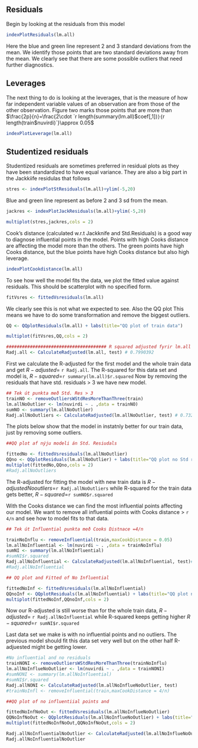 ## Residuals
Begin by looking at the residuals from this model

```r
indexPlotResiduals(lm.all)
```

Here the blue and green line represent 2 and 3 standard deviations from the mean. We identify those points that are two standard deviations away from the mean. We clearly see that there are some possible outliers that need further diagnostics.

## Leverages

The next thing to do is looking at the leverages, that is the measure of how far independent variable values of an observation are from those of the other observation. Figure two marks those points that are more than $\frac{2p}{n}=\frac{2\cdot `r length(summary(lm.all)$coef[,1])`}{`r length(train$nuvirdi)`}\approx 0.05$

```r
indexPlotLeverage(lm.all)
```


## Studentized residuals

Studentized residuals are sometimes preferred in residual plots as they have been standardized to have equal variance. They are also a big part in the Jackkiife residulas that follows

```r
stres <- indexPlotStResiduals(lm.all)+ylim(-5,20)
```

Blue and green line represent as before 2 and 3 sd from the mean. 

```r
jackres <- indexPlotJackResiduals(lm.all)+ylim(-5,20)
```
 
```r
multiplot(stres,jackres,cols = 2)
```

Cook's distance (calculated w.r.t Jackknife and Std.Residuals) is a good way to diagnose influential points in the model. Points with high Cooks distance are affecting the model more than the others. The green points have high Cooks distance, but the blue points have high Cooks distance but also high leverage.

```r
indexPlotCookdistance(lm.all)
```

To see how well the model fits the data, we plot the fitted value against residuals. This should be scatterplot with no specified form.

```r
fitVsres <- fittedVsresiduals(lm.all)
```

We clearly see this is not what we expected to see. Also the QQ plot This means we have to do some transformation and remove the biggest outliers.  

  
```r
QQ <- QQplotResiduals(lm.all) + labs(title="QQ plot of train data")
```

```r
multiplot(fitVsres,QQ,cols = 2)
```


```r
###################################### R squared adjusted fyrir lm.all
Radj.all <- CalculateRadjusted(lm.all, test) # 0.7990392
```


First we calculate the R-adjusted for the first model and the whole train data and get $R-adjusted$= `r Radj.all`. The R-squared for this data set and model is, $R-squared$=`r summary(lm.all)$r.squared`
Now by removing the residuals that have std. residuals $>$ 3 we have new model.

```r
## Tek út punkta með Std. Res > 3
trainNO <- removeOutliersWStdResMoreThanThree(train)
lm.allNoOutlier <- lm(nuvirdi ~ . ,data = trainNO)
sumNO <- summary(lm.allNoOutlier)
Radj.allNoOutliers <- CalculateRadjusted(lm.allNoOutlier, test) # 0.7328961 # Ottó: 0.7905836
```



The plots below show that the model in instatnly better for our train data, just by removing some outliers.

```r
##QQ plot af nýju modeli án Std. Resiudals

fittedNo <- fittedVsresiduals(lm.allNoOutlier)
QQno <- QQplotResiduals(lm.allNoOutlier) + labs(title="QQ plot no Std res > 3")
multiplot(fittedNo,QQno,cols = 2)
#Radj.allNoOutliers
```

The R-adjusted for fitting the model with new train data is $R-adjusted No outliers$=`r Radj.allNoOutliers` while R-squared for the train data gets better, $R-squared$=`r sumNO$r.squared`

With the Cooks distance we can find the most influential points affecting our model. We want to remove all influential points with Cooks distance $>$ `r 4/n` and see how to model fits to that data.


```r

## Tek út Influential punkta með Cooks Distnace =4/n

trainNoInflu <- removeInfluential(train,maxCookDistance = 0.05)
lm.allNoInfluential <- lm(nuvirdi ~ . ,data = trainNoInflu)
sumNI <- summary(lm.allNoInfluential)
#sumNI$r.squared
Radj.allNoInfluential <- CalculateRadjusted(lm.allNoInfluential, test)# 0.7327364 # 0.7888572
#Radj.allNoInfluential
```


```r
## QQ plot and Fitted of No Influential

fittedNoInf <- fittedVsresiduals(lm.allNoInfluential)
QQnoInf <- QQplotResiduals(lm.allNoInfluential) + labs(title="QQ plot no influential")
multiplot(fittedNoInf,QQnoInf,cols = 2)
```

Now our R-adjusted is still worse than for the whole train data, $R-adjusted$= `r Radj.allNoInfluential` while R-squared keeps getting higher $R-squared$=`r sumNI$r.squared`

Last data set we make is with no influential points and no outliers. The previous model should fit this data set very well but on the other half R-adjuested might be getting lower.

```r
#No influential and no residuals
trainNONI <- removeOutliersWStdResMoreThanThree(trainNoInflu)
lm.allNoInflueNoOutlier <- lm(nuvirdi ~ . ,data = trainNONI)
#sumNONI <- summary(lm.allNoInfluential)
#sumNI$r.squared
Radj.allNONI <- CalculateRadjusted(lm.allNoInflueNoOutlier, test)
#trainNoInfl <- removeInfluential(train,maxCookDistance = 4/n)

##QQ plot of no influentiial points and 

fittedNoInfNoOut <- fittedVsresiduals(lm.allNoInflueNoOutlier)
QQNoInfNoOut <- QQplotResiduals(lm.allNoInflueNoOutlier) + labs(title="QQ plot no inf no std res > 3")
multiplot(fittedNoInfNoOut,QQNoInfNoOut,cols = 2)

Radj.allNoInfluentialNoOutlier <- CalculateRadjusted(lm.allNoInflueNoOutlier, test)
Radj.allNoInfluentialNoOutlier
```

```r

```

